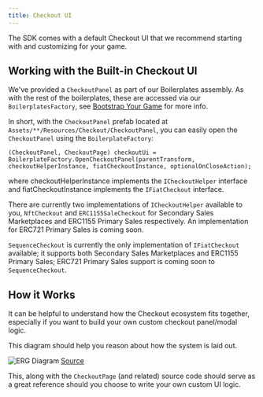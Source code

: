 ```yaml
---
title: Checkout UI
---
```


The SDK comes with a default Checkout UI that we recommend starting with and customizing for your game.

## Working with the Built-in Checkout UI 

We've provided a `CheckoutPanel` as part of our Boilerplates assembly. As with the rest of the boilerplates, these are accessed via our `BoilerplatesFactory`, see [Bootstrap Your Game](/sdk/unity/bootstrap_game) for more info.

In short, with the `CheckoutPanel` prefab located at `Assets/**/Resources/Checkout/CheckoutPanel`, you can easily open the `CheckoutPanel` using the `BoilerplateFactory`:

```
(CheckoutPanel, CheckoutPage) checkoutUi = BoilerplateFactory.OpenCheckoutPanel(parentTransform, checkoutHelperInstance, fiatCheckoutInstance, optionalOnCloseAction);
```

where checkoutHelperInstance implements the `ICheckoutHelper` interface and fiatCheckoutInstance implements the `IFiatCheckout` interface.

There are currently two implementations of `ICheckoutHelper` available to you, `NftCheckout` and `ERC1155SaleCheckout` for Secondary Sales Marketplaces and ERC1155 Primary Sales respectively. An implementation for ERC721 Primary Sales is coming soon.

`SequenceCheckout` is currently the only implementation of `IFiatCheckout` available; it supports both Secondary Sales Marketplaces and ERC1155 Primary Sales; ERC721 Primary Sales support is coming soon to `SequenceCheckout`.

## How it Works 

It can be helpful to understand how the Checkout ecosystem fits together, especially if you want to build your own custom checkout panel/modal logic.

This diagram should help you reason about how the system is laid out.

![ERG Diagram](/images/unity/ERG_SequencePayModal.png)
[Source](https://github.com/0xsequence/sequence-unity/blob/Feature/marketplaceCheckout/Packages/Sequence-Unity/Sequence/SequenceSDK/Marketplace/ERG_CheckoutModal.mmd)

This, along with the `CheckoutPage` (and related) source code should serve as a great reference should you choose to write your own custom UI logic.